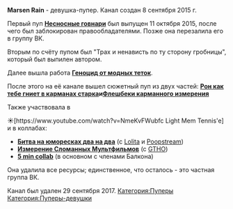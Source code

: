 {{Инфобокс_для_пуперов
|image3 = D5obGRBr fs.jpg
|сферы_творчества = RYTP
|год_начала = 2015
|имя_фамилия = Дарья Ларькина
}}

'''Marsen Rain''' - девушка-пупер. Канал создан 8 сентября 2015 г.

Первый пуп [https://www.youtube.com/watch?v=CC0FtzWBBmk '''Несносные говнари'''] был выпущен 11 октября 2015, после чего был заблокирован правообладателями. Позже она перезалила его в группу ВК.

Вторым по счёту пупом был "Трах и ненависть по ту сторону гробницы", который был выпилен автором.

Далее вышла работа [https://www.youtube.com/watch?v=SQLZLSe5Xrc&t '''Геноцид от модных теток'''].

После этого на её канале вышел сюжетный пуп из двух частей: [https://www.youtube.com/watch?v=DhDIDEKoeT8 '''Рон как тебе гниет в карманах старка''']''' и '''[https://www.youtube.com/watch?v=JQcTAFku8dE '''Флешбеки карманного измерения''']''' '''

Также участвовала в  

☀<nowiki>[https://www.youtube.com/watch?v=NmeKvFWubfc Light Mem Tennis'e]</nowiki> и в коллабах:
*[https://www.youtube.com/watch?v=NBLPz8HU9-w '''Битва на юморесках два на два'''] (с [[Lolita]] и [[Poopstream]])
*[https://www.youtube.com/watch?v=87-vo0Rn41A '''Измерение Сломанных Мультфильмов'''] (с [[TheGetthehellout|GTHO]])
*[https://www.youtube.com/watch?v=l4ddzevXZJ8 '''5 min collab'''] (в основном с членами Балкона)

Она удалила все ресурсы; единственное, что осталось - это частная группа ВК.

Канал был удален 29 сентября 2017.
[[Категория:Пуперы]]
[[Категория:Пуперы-девушки]]